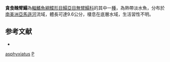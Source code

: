 {{Speciesbox
| taxon = Pnictes asphyxiatus
| binomial_authority = [[Jordan|Jordan]], 1889
| status = NE
| status_system = IUCN3.1
| synonyms = *''Achiropsis asphyxiatus'', <small>Jordan, 1889</small>
}}

'''貪食醜臂鰨'''為[[輻鰭魚綱|輻鰭魚綱]][[鰈形目|鰈形目]][[鰨亞目|鰨亞目]][[無臂鰨科|無臂鰨科]]的其中一[[種|種]]，為熱帶淡水魚，分布於[[南美洲|南美洲]][[亞馬遜河|亞馬遜河]]流域，體長可達9.6公分，棲息在底層水域，生活習性不明。

==参考文献==
*{{FishBase_species|genus=Pnictes|species=asphyxiatus|year=2014|month=4}}

{{魚類小作品}}
{{Taxonbar}}
[[Category:醜臂鰨屬|asphyxiatus]]
[[Category:1889年描述的魚類|P]]